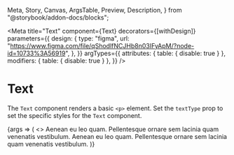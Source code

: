   Meta,
  Story,
  Canvas,
  ArgsTable,
  Preview,
  Description,
} from "@storybook/addon-docs/blocks";


<Meta
  title="Text"
  component={Text}
  decorators={[withDesign]}
  parameters={{
    design: {
      type: "figma",
      url:
        "https://www.figma.com/file/qShodlfNCJHb8n03IFyApM/?node-id=10733%3A56919",
    },
  }}
  argTypes={{
    attributes: { table: { disable: true } },
    modifiers: { table: { disable: true } },
  }}
/>

# Text

<Description of={Text} />

The `Text` component renders a basic `<p>` element. Set the `textType` prop to set the specific styles for the `Text` component.

<Preview withToolbar>
  <Story
    name="Text"
    args={{
      textType: "default",
    }}
  >
    {args => (
      <>
        <Text {...args}>
          Aenean eu leo quam. Pellentesque ornare sem lacinia quam venenatis
          vestibulum.
        </Text>
        <Text {...args}>
          Aenean eu leo quam. Pellentesque ornare sem lacinia quam venenatis
          vestibulum.
        </Text>
      </>
    )}
  </Story>
</Preview>

<ArgsTable story="Text" />
